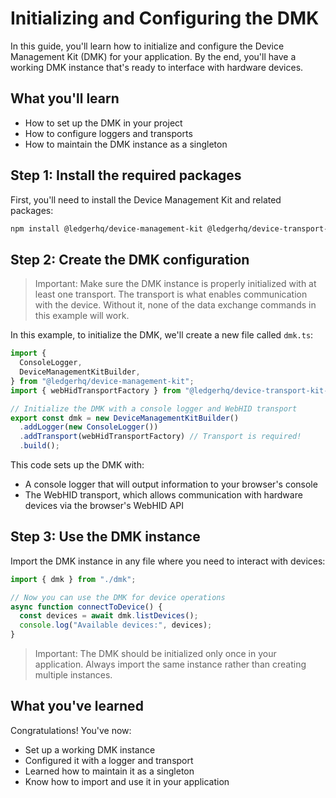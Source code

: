 # Initializing and Configuring the DMK

In this guide, you'll learn how to initialize and configure the Device Management Kit (DMK) for your application. By the end, you'll have a working DMK instance that's ready to interface with hardware devices.

## What you'll learn

- How to set up the DMK in your project
- How to configure loggers and transports
- How to maintain the DMK instance as a singleton

## Step 1: Install the required packages

First, you'll need to install the Device Management Kit and related packages:

```bash
npm install @ledgerhq/device-management-kit @ledgerhq/device-transport-kit-web-hid
```

## Step 2: Create the DMK configuration

> Important: Make sure the DMK instance is properly initialized with at least one transport. The transport is what enables communication with the device. Without it, none of the data exchange commands in this example will work.

In this example, to initialize the DMK, we'll create a new file called `dmk.ts`:

```ts
import {
  ConsoleLogger,
  DeviceManagementKitBuilder,
} from "@ledgerhq/device-management-kit";
import { webHidTransportFactory } from "@ledgerhq/device-transport-kit-web-hid";

// Initialize the DMK with a console logger and WebHID transport
export const dmk = new DeviceManagementKitBuilder()
  .addLogger(new ConsoleLogger())
  .addTransport(webHidTransportFactory) // Transport is required!
  .build();
```

This code sets up the DMK with:

- A console logger that will output information to your browser's console
- The WebHID transport, which allows communication with hardware devices via the browser's WebHID API

## Step 3: Use the DMK instance

Import the DMK instance in any file where you need to interact with devices:

```ts
import { dmk } from "./dmk";

// Now you can use the DMK for device operations
async function connectToDevice() {
  const devices = await dmk.listDevices();
  console.log("Available devices:", devices);
}
```

> Important: The DMK should be initialized only once in your application. Always import the same instance rather than creating multiple instances.

## What you've learned

Congratulations! You've now:

- Set up a working DMK instance
- Configured it with a logger and transport
- Learned how to maintain it as a singleton
- Know how to import and use it in your application
